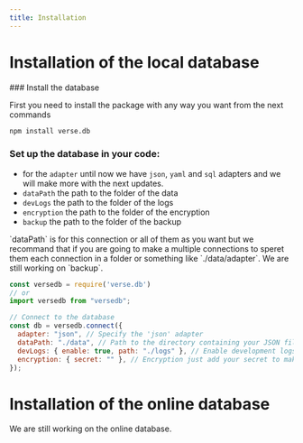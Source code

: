 ```yaml
---
title: Installation
---
```


# Installation of the local database

<Steps>
### Install the database

First you need to install the package with any way you want from the next commands

```bash copy npm2yarn
npm install verse.db
```

### Set up the database in your code:

- for the `adapter` until now we have `json`, `yaml` and `sql` adapters and we will make more with the next updates.
- `dataPath` the path to the folder of the data 
- `devLogs` the path to the folder of the logs 
- `encryption` the path to the folder of the encryption 
- `backup` the path to the folder of the backup 
 
<Callout type="info" emoji="ℹ️">
  `dataPath` is for this connection or all of them as you want but we recommand that if you are going to make a multiple connections to speret them each connection in a folder or something like `./data/adapter`.
</Callout>
<Callout type="error" emoji="️🚫">
  We are still working on `backup`.
</Callout>


```js copy showLineNumbers {1,3,10-11}
const versedb = require('verse.db')
// or
import versedb from "versedb";

// Connect to the database
const db = versedb.connect({
  adapter: "json", // Specify the 'json' adapter
  dataPath: "./data", // Path to the directory containing your JSON files
  devLogs: { enable: true, path: "./logs" }, // Enable development logs (optional)
  encryption: { secret: "" }, // Encryption just add your secret to make the data more secure (defualt secret: "versedb")
});
```
</Steps>

# Installation of the online database

<Callout type="warning" emoji="⚠️">
  We are still working on the online database.
</Callout>